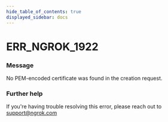 ```yaml
---
hide_table_of_contents: true
displayed_sidebar: docs
---
```



# ERR_NGROK_1922

### Message

No PEM-encoded certificate was found in the creation request.

<ErrorDetails error="err_ngrok_1922" />

### Further help

If you're having trouble resolving this error, please reach out to [support@ngrok.com](mailto:support@ngrok.com?subject=Help%20with%20ERR_NGROK_1922)

